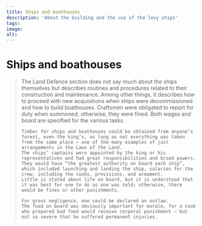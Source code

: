```yaml
---
title: Ships and boathouses
description: 'About the building and the use of the levy ships'
tags:
image: 
alt: 
---
```



# Ships and boathouses

<Blockquote
    quote='“Now, all those carpenters who are within the quarter district are to be called in, and further afield if necessary.”'
    footer='Land defence section, chapter 2' />

<Spacer height={40}/>
<Container stil="initial side">
    The Land Defence section does not say much about the ships themselves but describes routines and procedures related to their construction and maintenance. 
    Among other things, it describes how to proceed with new acquisitions when ships were decommissioned and how to build boathouses. 
    Craftsmen were obligated to report for duty when summoned; otherwise, they were fined. 
    Both wages and board are specified for the various tasks. 
    
    Timber for ships and boathouses could be obtained from anyone’s forest, even the king’s, as long as not everything was taken from the same place – one of the many examples of just arrangements in the Laws of the Land. 
    The ships’ captains were appointed by the king or his representatives and had great responsibilities and broad powers. 
    They would have “the greatest authority on board each ship”, which included launching and landing the ship, salaries for the crew, including the cooks, provisions, and armament. 
    Little is stated about life on board, but it is understood that it was best for one to do as one was told; otherwise, there would be fines or other punishments. 
    
    For gross negligence, one could be declared an outlaw. 
    The food on board was obviously important for morale, for a cook who prepared bad food would receive corporal punishment – but not so severe that he suffered permanent injuries.
</Container>